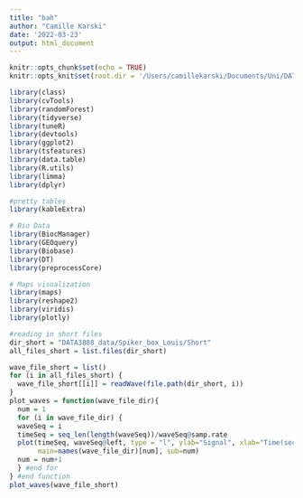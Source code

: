```yaml
---
title: "bah"
author: "Camille Karski"
date: '2022-03-23'
output: html_document
---
```


```r
knitr::opts_chunk$set(echo = TRUE)
knitr::opts_knit$set(root.dir = '/Users/camillekarski/Documents/Uni/DATA3888')

library(class)
library(cvTools)
library(randomForest)
library(tidyverse)
library(tuneR)
library(devtools)
library(ggplot2)
library(tsfeatures)
library(data.table)
library(R.utils)
library(limma)
library(dplyr)

#pretty tables
library(kableExtra)

# Bio Data
library(BiocManager)
library(GEOquery) 
library(Biobase)
library(DT)
library(preprocessCore)

# Maps visualization
library(maps)
library(reshape2)
library(viridis)
library(plotly)
```



```r
#reading in short files
dir_short = "DATA3888_data/Spiker_box_Louis/Short"
all_files_short = list.files(dir_short)

wave_file_short = list()
for (i in all_files_short) {
  wave_file_short[[i]] = readWave(file.path(dir_short, i))
}
plot_waves = function(wave_file_dir){
  num = 1
  for (i in wave_file_dir) {
  waveSeq = i
  timeSeq = seq_len(length(waveSeq))/waveSeq@samp.rate 
  plot(timeSeq, waveSeq@left, type = "l", ylab="Signal", xlab="Time(seconds)", 
       main=names(wave_file_dir)[num], sub=num)
  num = num+1
  } #end for
} #end function
plot_waves(wave_file_short)
```



